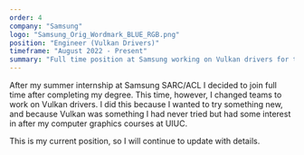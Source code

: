 ```yaml
---
order: 4
company: "Samsung"
logo: "Samsung_Orig_Wordmark_BLUE_RGB.png"
position: "Engineer (Vulkan Drivers)"
timeframe: "August 2022 - Present"
summary: "Full time position at Samsung working on Vulkan drivers for the Xclipse GPU and future generations."
---
```


After my summer internship at Samsung SARC/ACL I decided to join full time after completing my degree. This time, however, I changed teams to work on Vulkan drivers. I did this because I wanted to try something new, and because Vulkan was something I had never tried but had some interest in after my computer graphics courses at UIUC.

This is my current position, so I will continue to update with details.